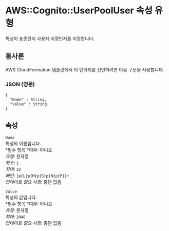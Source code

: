 # AWS::Cognito::UserPoolUser 속성 유형

특성이 표준인지 사용자 지정인지를 지정합니다.

## 통사론

AWS CloudFormation 템플릿에서 이 엔터티를 선언하려면 다음 구문을 사용합니다.

### JSON (영문)

```
{
  "Name" : String,
  "Value" : String
}
```

## 속성

`Name`  
특성의 이름입니다.  
*필수 항목 *여부: 아니요  
_유형_: 문자열  
_최소_: `1`  
_최대_: `32`  
_패턴_: `[p{L}p{M}p{S}p{N}p{P}]+`  
_업데이트 필요 사항_: 중단 없음

`Value`  
특성의 값입니다.  
*필수 항목 *여부: 아니요  
_유형_: 문자열  
_최대_: `2048`  
_업데이트 필요 사항_: 중단 없음
